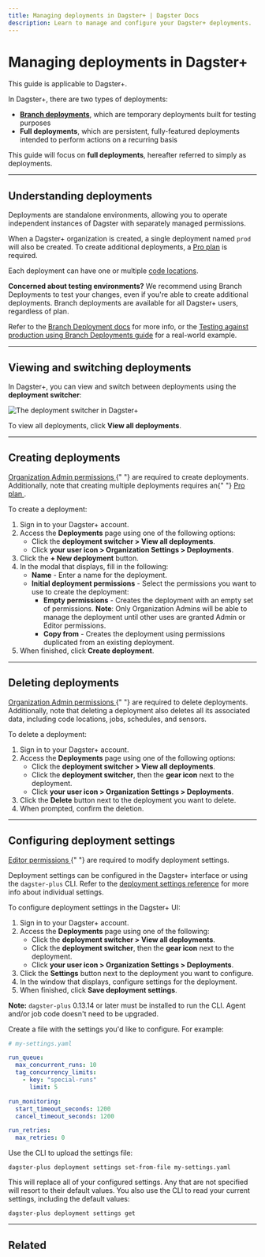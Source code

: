 ```yaml
---
title: Managing deployments in Dagster+ | Dagster Docs
description: Learn to manage and configure your Dagster+ deployments.
---
```


# Managing deployments in Dagster+

<Note>This guide is applicable to Dagster+.</Note>

In Dagster+, there are two types of deployments:

- [**Branch deployments**](/dagster-plus/managing-deployments/branch-deployments), which are temporary deployments built for testing purposes
- **Full deployments**, which are persistent, fully-featured deployments intended to perform actions on a recurring basis

This guide will focus on **full deployments**, hereafter referred to simply as deployments.

---

## Understanding deployments

Deployments are standalone environments, allowing you to operate independent instances of Dagster with separately managed permissions.

When a Dagster+ organization is created, a single deployment named `prod` will also be created. To create additional deployments, a [Pro plan](https://dagster.io/pricing) is required.

Each deployment can have one or multiple [code locations](/dagster-plus/managing-deployments/code-locations).

**Concerned about testing environments?** We recommend using Branch Deployments to test your changes, even if you're able to create additional deployments. Branch deployments are available for all Dagster+ users, regardless of plan.

Refer to the [Branch Deployment docs](/dagster-plus/managing-deployments/branch-deployments) for more info, or the [Testing against production using Branch Deployments guide](/guides/dagster/branch_deployments) for a real-world example.

---

## Viewing and switching deployments

In Dagster+, you can view and switch between deployments using the **deployment switcher**:

<Image
alt="The deployment switcher in Dagster+"
src="/images/dagster-cloud/developing-testing/deployments/deployment-switcher.png"
width={660}
height={207}
/>

To view all deployments, click **View all deployments**.

---

## Creating deployments

<Note>
  <a href="/dagster-plus/account/managing-users#understanding-user-permissions">
    Organization Admin permissions
  </a>{" "}
  are required to create deployments. Additionally, note that creating multiple
  deployments requires an{" "}
  <a href="https://dagster.io/pricing" target="new">
    Pro plan
  </a>
  .
</Note>

To create a deployment:

1. Sign in to your Dagster+ account.
2. Access the **Deployments** page using one of the following options:
   - Click the **deployment switcher > View all deployments**.
   - Click **your user icon > Organization Settings > Deployments**.
3. Click the **+ New deployment** button.
4. In the modal that displays, fill in the following:
   - **Name** - Enter a name for the deployment.
   - **Initial deployment permissions** - Select the permissions you want to use to create the deployment:
     - **Empty permissions** - Creates the deployment with an empty set of permissions. **Note**: Only Organization Admins will be able to manage the deployment until other uses are granted Admin or Editor permissions.
     - **Copy from** - Creates the deployment using permissions duplicated from an existing deployment.
5. When finished, click **Create deployment**.

---

## Deleting deployments

<Note>
  <a href="/dagster-plus/account/managing-users#understanding-user-permissions">
    Organization Admin permissions
  </a>{" "}
  are required to delete deployments. Additionally, note that deleting a
  deployment also deletes all its associated data, including code locations,
  jobs, schedules, and sensors.
</Note>

To delete a deployment:

1. Sign in to your Dagster+ account.
2. Access the **Deployments** page using one of the following options:
   - Click the **deployment switcher > View all deployments**.
   - Click the **deployment switcher**, then the **gear icon** next to the deployment.
   - Click **your user icon > Organization Settings > Deployments**.
3. Click the **Delete** button next to the deployment you want to delete.
4. When prompted, confirm the deletion.

---

## Configuring deployment settings

<Note>
  <a href="/dagster-plus/account/managing-users#understanding-user-permissions">
    Editor permissions
  </a>{" "}
  are required to modify deployment settings.
</Note>

Deployment settings can be configured in the Dagster+ interface or using the `dagster-plus` CLI. Refer to the [deployment settings reference](/dagster-plus/managing-deployments/deployment-settings-reference) for more info about individual settings.

<TabGroup>
  <TabItem name="Dagster+">
   To configure deployment settings in the Dagster+ UI:

   <ol>
    <li>Sign in to your Dagster+ account.</li>
    <li>Access the <strong>Deployments</strong> page using one of the following:
     <ul>
      <li>Click the <strong>deployment switcher > View all deployments</strong>.</li>
      <li>Click the <strong>deployment switcher</strong>, then the <strong>gear icon</strong> next to the deployment.</li>
      <li>Click <strong>your user icon > Organization Settings > Deployments</strong>.</li>
     </ul>
    </li>
    <li>Click the <strong>Settings</strong> button next to the deployment you want to configure.</li>
    <li>In the window that displays, configure settings for the deployment.</li>
    <li>When finished, click <strong>Save deployment settings</strong>.</li>
   </ol>
  </TabItem>
  <TabItem name="dagster-plus CLI">
<Note>
<strong>Note:</strong> <code>dagster-plus</code> 0.13.14 or later must be installed to run the CLI. Agent and/or job code doesn't need to be upgraded.
</Note>

Create a file with the settings you'd like to configure. For example:

```yaml
# my-settings.yaml

run_queue:
  max_concurrent_runs: 10
  tag_concurrency_limits:
    - key: "special-runs"
      limit: 5

run_monitoring:
  start_timeout_seconds: 1200
  cancel_timeout_seconds: 1200

run_retries:
  max_retries: 0
```

Use the CLI to upload the settings file:

```shell
dagster-plus deployment settings set-from-file my-settings.yaml
```

This will replace all of your configured settings. Any that are not specified will resort to their default values. You also use the CLI to read your current settings, including the default values:

```shell
dagster-plus deployment settings get
```

  </TabItem>
</TabGroup>

---

## Related

<ArticleList>
  <ArticleListItem
    title="Dagster+ deployment settings reference"
    href="/dagster-plus/managing-deployments/deployment-settings-reference"
  ></ArticleListItem>
  <ArticleListItem
    title="Managing code locations in Dagster+"
    href="/dagster-plus/managing-deployments/code-locations"
  ></ArticleListItem>
  <ArticleListItem
    title="Branch Deployments in Dagster+"
    href="/dagster-plus/managing-deployments/branch-deployments"
  ></ArticleListItem>
  <ArticleListItem
    title="Testing against production using Branch Deployments"
    href="/guides/dagster/branch_deployments"
  ></ArticleListItem>
  <ArticleListItem
    title="Using the dagster-cloud CLI"
    href="/dagster-plus/managing-deployments/dagster-plus-cli"
  ></ArticleListItem>
  <ArticleListItem
    title="Managing users in Dagster+"
    href="/dagster-plus/account/managing-users"
  ></ArticleListItem>
</ArticleList>
